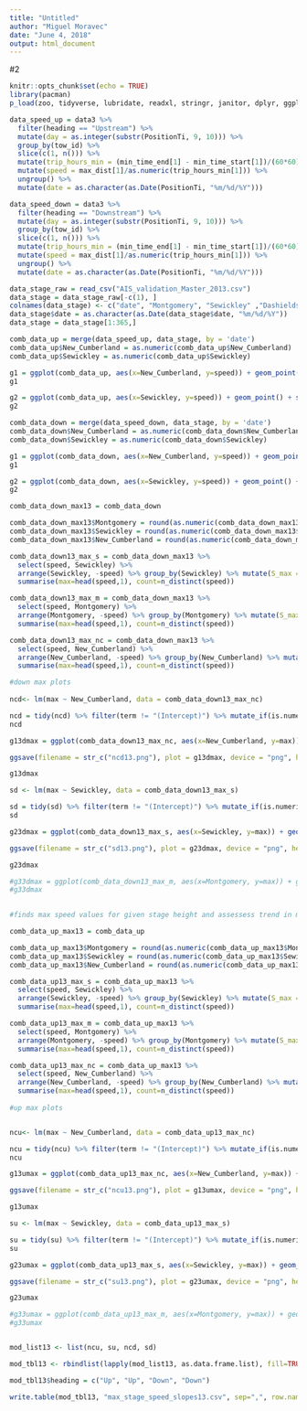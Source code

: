 ```yaml
---
title: "Untitled"
author: "Miguel Moravec"
date: "June 4, 2018"
output: html_document
---
```


#2

```r
knitr::opts_chunk$set(echo = TRUE)
library(pacman)
p_load(zoo, tidyverse, lubridate, readxl, stringr, janitor, dplyr, ggplot2, Hmisc)
```

```r

data_speed_up = data3 %>%
  filter(heading == "Upstream") %>%
  mutate(day = as.integer(substr(PositionTi, 9, 10))) %>% 
  group_by(tow_id) %>%
  slice(c(1, n())) %>%
  mutate(trip_hours_min = (min_time_end[1] - min_time_start[1])/(60*60)) %>%
  mutate(speed = max_dist[1]/as.numeric(trip_hours_min[1])) %>%
  ungroup() %>%
  mutate(date = as.character(as.Date(PositionTi, "%m/%d/%Y")))

data_speed_down = data3 %>%
  filter(heading == "Downstream") %>%
  mutate(day = as.integer(substr(PositionTi, 9, 10))) %>% 
  group_by(tow_id) %>%
  slice(c(1, n())) %>%
  mutate(trip_hours_min = (min_time_end[1] - min_time_start[1])/(60*60)) %>%
  mutate(speed = max_dist[1]/as.numeric(trip_hours_min[1])) %>%
  ungroup() %>%
  mutate(date = as.character(as.Date(PositionTi, "%m/%d/%Y")))

```
```r

data_stage_raw = read_csv("AIS_validation_Master_2013.csv")
data_stage = data_stage_raw[-c(1), ]
colnames(data_stage) <- c("date", "Montgomery", "Sewickley"	,"Dashields", "Emsworth", "New_Cumberland")
data_stage$date = as.character(as.Date(data_stage$date, "%m/%d/%Y"))
data_stage = data_stage[1:365,]

comb_data_up = merge(data_speed_up, data_stage, by = 'date')
comb_data_up$New_Cumberland = as.numeric(comb_data_up$New_Cumberland)
comb_data_up$Sewickley = as.numeric(comb_data_up$Sewickley)

g1 = ggplot(comb_data_up, aes(x=New_Cumberland, y=speed)) + geom_point() + stat_summary(fun.data = "mean_cl_boot", color = "red")
g1

g2 = ggplot(comb_data_up, aes(x=Sewickley, y=speed)) + geom_point() + stat_summary(fun.data = "mean_cl_boot", color = "red")
g2

comb_data_down = merge(data_speed_down, data_stage, by = 'date')
comb_data_down$New_Cumberland = as.numeric(comb_data_down$New_Cumberland)
comb_data_down$Sewickley = as.numeric(comb_data_down$Sewickley)

g1 = ggplot(comb_data_down, aes(x=New_Cumberland, y=speed)) + geom_point() + stat_summary(fun.data = "mean_cl_boot", color = "red")
g1

g2 = ggplot(comb_data_down, aes(x=Sewickley, y=speed)) + geom_point() + stat_summary(fun.data = "mean_cl_boot", color = "red")
g2

```
``` r

comb_data_down_max13 = comb_data_down

comb_data_down_max13$Montgomery = round(as.numeric(comb_data_down_max13$Montgomery))
comb_data_down_max13$Sewickley = round(as.numeric(comb_data_down_max13$Sewickley))
comb_data_down_max13$New_Cumberland = round(as.numeric(comb_data_down_max13$New_Cumberland))

comb_data_down13_max_s = comb_data_down_max13 %>%
  select(speed, Sewickley) %>%
  arrange(Sewickley, -speed) %>% group_by(Sewickley) %>% mutate(S_max = speed[1]) %>%
  summarise(max=head(speed,1), count=n_distinct(speed))

comb_data_down13_max_m = comb_data_down_max13 %>%
  select(speed, Montgomery) %>%
  arrange(Montgomery, -speed) %>% group_by(Montgomery) %>% mutate(S_max = speed[1]) %>%
  summarise(max=head(speed,1), count=n_distinct(speed))

comb_data_down13_max_nc = comb_data_down_max13 %>%
  select(speed, New_Cumberland) %>%
  arrange(New_Cumberland, -speed) %>% group_by(New_Cumberland) %>% mutate(S_max = speed[1]) %>%
  summarise(max=head(speed,1), count=n_distinct(speed))

#down max plots
  
ncd<- lm(max ~ New_Cumberland, data = comb_data_down13_max_nc)

ncd = tidy(ncd) %>% filter(term != "(Intercept)") %>% mutate_if(is.numeric, funs(signif(., 3))) %>% mutate(dep.var = "max", r.squared = glance(ncd)$r.squared) %>% select(indep.var = term, dep.var, regression.coeff = estimate, r.squared, p.value, std.error)	
ncd 

g13dmax = ggplot(comb_data_down13_max_nc, aes(x=New_Cumberland, y=max)) + geom_point() + geom_smooth(method = "lm")

ggsave(filename = str_c("ncd13.png"), plot = g13dmax, device = "png", height=4, width=4, units="in", dpi = 300)

g13dmax

sd <- lm(max ~ Sewickley, data = comb_data_down13_max_s)

sd = tidy(sd) %>% filter(term != "(Intercept)") %>% mutate_if(is.numeric, funs(signif(., 3))) %>% mutate(dep.var = "max", r.squared = glance(sd)$r.squared) %>% select(indep.var = term, dep.var, regression.coeff = estimate, r.squared, p.value, std.error)	
sd 

g23dmax = ggplot(comb_data_down13_max_s, aes(x=Sewickley, y=max)) + geom_point() + geom_smooth(method = "lm")

ggsave(filename = str_c("sd13.png"), plot = g23dmax, device = "png", height=4, width=4, units="in", dpi = 300)

g23dmax

#g33dmax = ggplot(comb_data_down13_max_m, aes(x=Montgomery, y=max)) + geom_point() + geom_smooth(method = "lm")
#g33dmax
  

```

``` r

#finds max speed values for given stage height and assessess trend in max speed as stage increases

comb_data_up_max13 = comb_data_up

comb_data_up_max13$Montgomery = round(as.numeric(comb_data_up_max13$Montgomery))
comb_data_up_max13$Sewickley = round(as.numeric(comb_data_up_max13$Sewickley))
comb_data_up_max13$New_Cumberland = round(as.numeric(comb_data_up_max13$New_Cumberland))

comb_data_up13_max_s = comb_data_up_max13 %>%
  select(speed, Sewickley) %>%
  arrange(Sewickley, -speed) %>% group_by(Sewickley) %>% mutate(S_max = speed[1]) %>%
  summarise(max=head(speed,1), count=n_distinct(speed))

comb_data_up13_max_m = comb_data_up_max13 %>%
  select(speed, Montgomery) %>%
  arrange(Montgomery, -speed) %>% group_by(Montgomery) %>% mutate(S_max = speed[1]) %>%
  summarise(max=head(speed,1), count=n_distinct(speed))

comb_data_up13_max_nc = comb_data_up_max13 %>%
  select(speed, New_Cumberland) %>%
  arrange(New_Cumberland, -speed) %>% group_by(New_Cumberland) %>% mutate(S_max = speed[1]) %>%
  summarise(max=head(speed,1), count=n_distinct(speed))
  
#up max plots


ncu<- lm(max ~ New_Cumberland, data = comb_data_up13_max_nc)

ncu = tidy(ncu) %>% filter(term != "(Intercept)") %>% mutate_if(is.numeric, funs(signif(., 3))) %>% mutate(dep.var = "max" , r.squared = glance(ncu)$r.squared) %>% select(indep.var = term, dep.var, regression.coeff = estimate, r.squared, p.value, std.error)	
ncu 

g13umax = ggplot(comb_data_up13_max_nc, aes(x=New_Cumberland, y=max)) + geom_point()+ geom_smooth(method = "lm")

ggsave(filename = str_c("ncu13.png"), plot = g13umax, device = "png", height=4, width=4, units="in", dpi = 300)

g13umax

su <- lm(max ~ Sewickley, data = comb_data_up13_max_s)

su = tidy(su) %>% filter(term != "(Intercept)") %>% mutate_if(is.numeric, funs(signif(., 3))) %>% mutate(dep.var = "max", r.squared = glance(su)$r.squared) %>% select(indep.var = term, dep.var, regression.coeff = estimate, r.squared, p.value, std.error)	
su 

g23umax = ggplot(comb_data_up13_max_s, aes(x=Sewickley, y=max)) + geom_point() + geom_smooth(method = "lm")

ggsave(filename = str_c("su13.png"), plot = g23umax, device = "png", height=4, width=4, units="in", dpi = 300)

g23umax

#g33umax = ggplot(comb_data_up13_max_m, aes(x=Montgomery, y=max)) + geom_point() + geom_smooth(method = "lm")
#g33umax


mod_list13 <- list(ncu, su, ncd, sd)

mod_tbl13 <- rbindlist(lapply(mod_list13, as.data.frame.list), fill=TRUE)

mod_tbl13$heading = c("Up", "Up", "Down", "Down")

write.table(mod_tbl13, "max_stage_speed_slopes13.csv", sep=",", row.names = FALSE)


```